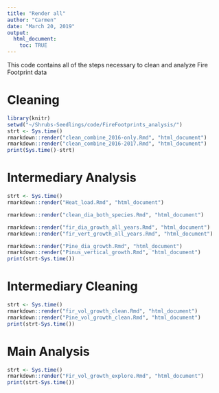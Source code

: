 ```yaml
---
title: "Render all"
author: "Carmen"
date: "March 20, 2019"
output: 
  html_document:
    toc: TRUE
---
```


This code contains all of the steps necessary to clean and analyze Fire Footprint data

# Cleaning
```r
library(knitr)
setwd("~/Shrubs-Seedlings/code/FireFootprints_analysis/")
strt <- Sys.time()
rmarkdown::render("clean_combine_2016-only.Rmd", "html_document")
rmarkdown::render("clean_combine_2016-2017.Rmd", "html_document")
print(Sys.time()-strt)
```

# Intermediary Analysis
```r
strt <- Sys.time()
rmarkdown::render("Heat_load.Rmd", "html_document")

rmarkdown::render("clean_dia_both_species.Rmd", "html_document")

rmarkdown::render("fir_dia_growth_all_years.Rmd", "html_document")
rmarkdown::render("fir_vert_growth_all_years.Rmd", "html_document")

rmarkdown::render("Pine_dia_growth.Rmd", "html_document")
rmarkdown::render("Pinus_vertical_growth.Rmd", "html_document")
print(strt-Sys.time())
```

# Intermediary Cleaning
```r
strt <- Sys.time()
rmarkdown::render("fir_vol_growth_clean.Rmd", "html_document")
rmarkdown::render("Pine_vol_growth_clean.Rmd", "html_document")
print(strt-Sys.time())
```

# Main Analysis
```r
strt <- Sys.time()
rmarkdown::render("Fir_vol_growth_explore.Rmd", "html_document")
print(strt-Sys.time())
```
